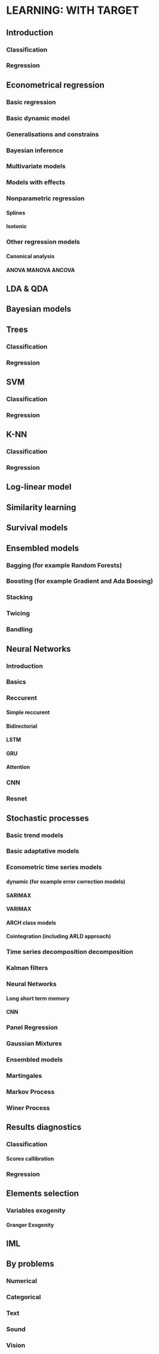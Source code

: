 # LEARNING: WITH TARGET
## Introduction
### Classification
### Regression
## Econometrical regression
### Basic regression
### Basic dynamic model
### Generalisations and constrains
### Bayesian inference
### Multivariate models
### Models with effects
### Nonparametric regression
#### Splines
#### Isotonic
### Other regression models
#### Canonical analysis
#### ANOVA MANOVA ANCOVA
## LDA & QDA
## Bayesian models
## Trees
### Classification 
### Regression
## SVM
### Classification 
### Regression
## K-NN
### Classification 
### Regression
## Log-linear model
## Similarity learning
## Survival models
## Ensembled models
### Bagging (for example Random Forests)
### Boosting (for example Gradient and Ada Boosing)
### Stacking
### Twicing
### Bandling
## Neural Networks
### Introduction
### Basics
### Reccurent
#### Simple reccurent
#### Bidirectorial
#### LSTM
#### GRU
#### Attention
### CNN
### Resnet
## Stochastic processes
### Basic trend models
### Basic adaptative models
### Econometric time series models
#### dynamic (for example error correction models)
#### SARIMAX
#### VARIMAX
#### ARCH class models
#### Cointegration (including ARLD approach)
### Time series decomposition decomposition
### Kalman filters
### Neural Networks
#### Long short term memory
#### CNN
### Panel Regression
### Gaussian Mixtures
### Ensembled models
### Martingales
### Markov Process
### Winer Process
## Results diagnostics
### Classification 
#### Scores callibration
### Regression
## Elements selection
### Variables exogenity
#### Granger Exogenity
## IML
## By problems
### Numerical
### Categorical
### Text
### Sound
### Vision

